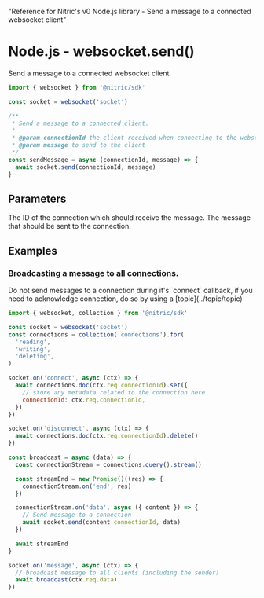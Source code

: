   "Reference for Nitric's v0 Node.js library - Send a message to a connected websocket client"

# Node.js - websocket.send()

Send a message to a connected websocket client.

```javascript
import { websocket } from '@nitric/sdk'

const socket = websocket('socket')

/**
 * Send a message to a connected client.
 *
 * @param connectionId the client received when connecting to the websocket
 * @param message to send to the client
 */
const sendMessage = async (connectionId, message) => {
  await socket.send(connectionId, message)
}
```

## Parameters

<Properties>
  <Property name="connectionId" required type="string">
    The ID of the connection which should receive the message.
  </Property>
  <Property
    name="message"
    required
    type="string | Uint8Array | Record<string, any>"
  >
    The message that should be sent to the connection.
  </Property>
</Properties>

## Examples

### Broadcasting a message to all connections.

<Note>
  Do not send messages to a connection during it's `connect` callback, if you
  need to acknowledge connection, do so by using a [topic](../topic/topic)
</Note>

```javascript
import { websocket, collection } from '@nitric/sdk'

const socket = websocket('socket')
const connections = collection('connections').for(
  'reading',
  'writing',
  'deleting',
)

socket.on('connect', async (ctx) => {
  await connections.doc(ctx.req.connectionId).set({
    // store any metadata related to the connection here
    connectionId: ctx.req.connectionId,
  })
})

socket.on('disconnect', async (ctx) => {
  await connections.doc(ctx.req.connectionId).delete()
})

const broadcast = async (data) => {
  const connectionStream = connections.query().stream()

  const streamEnd = new Promise()((res) => {
    connectionStream.on('end', res)
  })

  connectionStream.on('data', async ({ content }) => {
    // Send message to a connection
    await socket.send(content.connectionId, data)
  })

  await streamEnd
}

socket.on('message', async (ctx) => {
  // broadcast message to all clients (including the sender)
  await broadcast(ctx.req.data)
})
```
